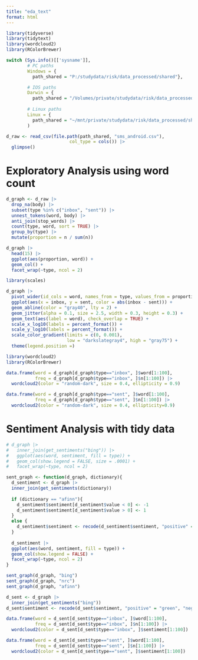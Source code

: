 ```yaml
---
title: "eda_text"
format: html
---
```


```r
library(tidyverse)
library(tidytext)
library(wordcloud2)
library(RColorBrewer)

switch (Sys.info()[['sysname']],
        # PC paths
        Windows = {
          path_shared = "P:/studydata/risk/data_processed/shared"},

        # IOS paths
        Darwin = {
          path_shared = "/Volumes/private/studydata/risk/data_processed/shared"},
        
        # Linux paths
        Linux = {
          path_shared = "~/mnt/private/studydata/risk/data_processed/shared"}
        )
```

```r
d_raw <- read_csv(file.path(path_shared, "sms_android.csv"),
                        col_type = cols()) |> 
  glimpse()
```

# Exploratory Analysis using word count

```r
d_graph <- d_raw |>
  drop_na(body) |>
  subset(type %in% c("inbox", "sent")) |>
  unnest_tokens(word, body) |>
  anti_join(stop_words) |>
  count(type, word, sort = TRUE) |>
  group_by(type) |>
  mutate(proportion = n / sum(n))

d_graph |>
  head(15) |>
  ggplot(aes(proportion, word)) +
  geom_col() +
  facet_wrap(~type, ncol = 2)
```

```r
library(scales)

d_graph |>
  pivot_wider(id_cols = word, names_from = type, values_from = proportion) |>
  ggplot(aes(x = inbox, y = sent, color = abs(inbox - sent))) +
  geom_abline(color = "gray40", lty = 2) +
  geom_jitter(alpha = 0.1, size = 2.5, width = 0.3, height = 0.3) +
  geom_text(aes(label = word), check_overlap = TRUE) +
  scale_x_log10(labels = percent_format()) +
  scale_y_log10(labels = percent_format()) +
  scale_color_gradient(limits = c(0, 0.001), 
                       low = "darkslategray4", high = "gray75") +
  theme(legend.position =)
```

```r
library(wordcloud2)
library(RColorBrewer)

data.frame(word = d_graph[d_graph$type=="inbox", ]$word[1:100], 
           freq = d_graph[d_graph$type=="inbox", ]$n[1:100]) |>
  wordcloud2(color = "random-dark", size = 0.4, ellipticity = 0.9)

data.frame(word = d_graph[d_graph$type=="sent", ]$word[1:100], 
           freq = d_graph[d_graph$type=="sent", ]$n[1:100]) |>
  wordcloud2(color = "random-dark", size = 0.4, ellipticity=0.9)
```

# Sentiment Analysis with tidy data

```r
# d_graph |>
#   inner_join(get_sentiments("bing")) |>
#   ggplot(aes(word, sentiment, fill = type)) +
#   geom_col(show.legend = FALSE, size = .0001) +
#   facet_wrap(~type, ncol = 2)

sent_graph <- function(d_graph, dictionary){
  d_sentiment <- d_graph |>
  inner_join(get_sentiments(dictionary))
  
  if (dictionary == "afinn"){
    d_sentiment$sentiment[d_sentiment$value < 0] <- -1
    d_sentiment$sentiment[d_sentiment$value > 0] <- 1
  }
  else {
    d_sentiment$sentiment <- recode(d_sentiment$sentiment, "positive" = 1, "negative" = -1)
  }
  
  d_sentiment |>
  ggplot(aes(word, sentiment, fill = type)) +
  geom_col(show.legend = FALSE) +
  facet_wrap(~type, ncol = 2)
}

sent_graph(d_graph, "bing")
sent_graph(d_graph, "nrc")
sent_graph(d_graph, "afinn")
```

```r
d_sent <- d_graph |>
  inner_join(get_sentiments("bing"))
d_sent$sentiment <- recode(d_sent$sentiment, "positive" = "green", "negative" = "red")

data.frame(word = d_sent[d_sent$type=="inbox", ]$word[1:100], 
           freq = d_sent[d_sent$type=="inbox", ]$n[1:100]) |>
  wordcloud2(color = d_sent[d_sent$type=="inbox", ]$sentiment[1:100])

data.frame(word = d_sent[d_sent$type=="sent", ]$word[1:100], 
           freq = d_sent[d_sent$type=="sent", ]$n[1:100]) |>
  wordcloud2(color = d_sent[d_sent$type=="sent", ]$sentiment[1:100])
```

